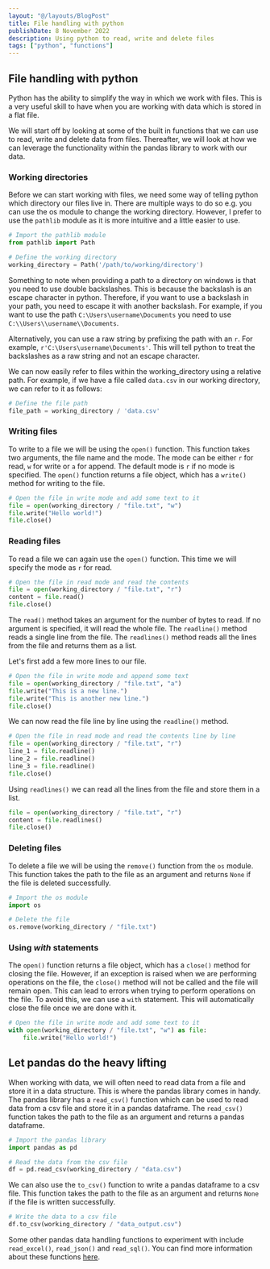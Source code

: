 ```yaml
---
layout: "@/layouts/BlogPost"
title: File handling with python
publishDate: 8 November 2022
description: Using python to read, write and delete files
tags: ["python", "functions"]
---
```



## File handling with python

Python has the ability to simplify the way in which we work with files. This is a very useful skill to have when you are working with data which is stored in a flat file.

We will start off by looking at some of the built in functions that we can use to read, write and delete data from files. Thereafter, we will look at how we can leverage the functionality within the pandas library to work with our data.

### Working directories

Before we can start working with files, we need some way of telling python which directory our files live in. There are multiple ways to do so e.g. you can use the os module to change the working directory. However, I prefer to use the `pathlib` module as it is more intuitive and a little easier to use.

```python
# Import the pathlib module
from pathlib import Path

# Define the working directory
working_directory = Path('/path/to/working/directory')
```

Something to note when providing a path to a directory on windows is that you need to use double backslashes. This is because the backslash is an escape character in python. Therefore, if you want to use a backslash in your path, you need to escape it with another backslash. For example, if you want to use the path `C:\Users\username\Documents` you need to use `C:\\Users\\username\\Documents`. 

Alternatively, you can use a raw string by prefixing the path with an `r`. For example, `r'C:\Users\username\Documents'`. This will tell python to treat the backslashes as a raw string and not an escape character.


We can now easily refer to files within the working_directory using a relative path. For example, if we have a file called `data.csv` in our working directory, we can refer to it as follows:

```python
# Define the file path
file_path = working_directory / 'data.csv'
```

### Writing files

To write to a file we will be using the `open()` function. This function takes two arguments, the file name and the mode. The mode can be either `r` for read, `w` for write or `a` for append. The default mode is `r` if no mode is specified. The `open()` function returns a file object, which has a `write()` method for writing to the file.

```python
# Open the file in write mode and add some text to it
file = open(working_directory / "file.txt", "w")
file.write("Hello world!")
file.close()
```


### Reading files

To read a file we can again use the `open()` function. This time we will specify the mode as `r` for read.

```python
# Open the file in read mode and read the contents
file = open(working_directory / "file.txt", "r")
content = file.read()
file.close()
```

The `read()` method takes an argument for the number of bytes to read. If no argument is specified, it will read the whole file. The `readline()` method reads a single line from the file. The `readlines()` method reads all the lines from the file and returns them as a list.

Let's first add a few more lines to our file.

```python
# Open the file in write mode and append some text
file = open(working_directory / "file.txt", "a")
file.write("This is a new line.")
file.write("This is another new line.")
file.close()
```

We can now read the file line by line using the `readline()` method.

```python
# Open the file in read mode and read the contents line by line
file = open(working_directory / "file.txt", "r")
line_1 = file.readline()
line_2 = file.readline()
line_3 = file.readline()
file.close()
```

Using `readlines()` we can read all the lines from the file and store them in a list.

```python
file = open(working_directory / "file.txt", "r")
content = file.readlines()
file.close()
```

### Deleting files

To delete a file we will be using the `remove()` function from the `os` module. This function takes the path to the file as an argument and returns `None` if the file is deleted successfully.

```python
# Import the os module
import os

# Delete the file
os.remove(working_directory / "file.txt")
```

### Using _with_ statements

The `open()` function returns a file object, which has a `close()` method for closing the file. However, if an exception is raised when we are performing operations on the file, the `close()` method will not be called and the file will remain open. This can lead to errors when trying to perform operations on the file. To avoid this, we can use a `with` statement. This will automatically close the file once we are done with it.

```python
# Open the file in write mode and add some text to it
with open(working_directory / "file.txt", "w") as file:
    file.write("Hello world!")
```

## Let pandas do the heavy lifting

When working with data, we will often need to read data from a file and store it in a data structure. This is where the pandas library comes in handy. The pandas library has a `read_csv()` function which can be used to read data from a csv file and store it in a pandas dataframe. The `read_csv()` function takes the path to the file as an argument and returns a pandas dataframe.

```python
# Import the pandas library
import pandas as pd

# Read the data from the csv file
df = pd.read_csv(working_directory / "data.csv")
```

We can also use the `to_csv()` function to write a pandas dataframe to a csv file. This function takes the path to the file as an argument and returns `None` if the file is written successfully.

```python
# Write the data to a csv file
df.to_csv(working_directory / "data_output.csv")
```

Some other pandas data handling functions to experiment with include `read_excel()`, `read_json()` and `read_sql()`. You can find more information about these functions [here](https://pandas.pydata.org/pandas-docs/stable/reference/io.html).